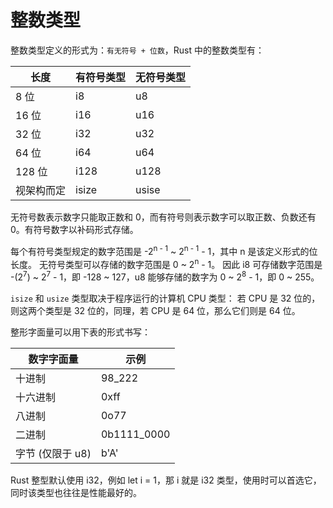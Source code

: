 # 整数类型

整数类型定义的形式为：`有无符号 + 位数`，Rust 中的整数类型有：

| 长度       | 有符号类型 | 无符号类型 |
| ---------- | ---------- | ---------- |
| 8 位       | i8         | u8         |
| 16 位      | i16        | u16        |
| 32 位      | i32        | u32        |
| 64 位      | i64        | u64        |
| 128 位     | i128       | u128       |
| 视架构而定 | isize      | usise      |

无符号数表示数字只能取正数和 0，而有符号则表示数字可以取正数、负数还有 0。有符号数字以补码形式存储。

每个有符号类型规定的数字范围是 -2<sup>n - 1</sup> ~ 2<sup>n - 1</sup> - 1，其中 n 是该定义形式的位长度。
无符号类型可以存储的数字范围是 0 ~ 2<sup>n</sup> - 1。
因此 i8 可存储数字范围是 -(2<sup>7</sup>) ~ 2<sup>7</sup> - 1，即 -128 ~ 127，u8 能够存储的数字为 0 ~ 2<sup>8</sup> - 1，即 0 ~ 255。

`isize` 和 `usize` 类型取决于程序运行的计算机 CPU 类型： 若 CPU 是 32 位的，则这两个类型是 32 位的，同理，若 CPU 是 64 位，那么它们则是 64 位。

整形字面量可以用下表的形式书写：

| 数字字面量       | 示例        |
| ---------------- | ----------- |
| 十进制           | 98_222      |
| 十六进制         | 0xff        |
| 八进制           | 0o77        |
| 二进制           | 0b1111_0000 |
| 字节 (仅限于 u8) | b'A'        |

Rust 整型默认使用 i32，例如 let i = 1，那 i 就是 i32 类型，使用时可以首选它，同时该类型也往往是性能最好的。
